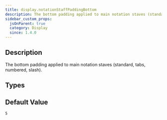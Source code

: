 ```yaml
---
title: display.notationStaffPaddingBottom
description: The bottom padding applied to main notation staves (standard, tabs, numbered, slash).
sidebar_custom_props:
  jsOnParent: true
  category: Display
  since: 1.4.0
---
```


<SinceBadge since="1.4.0" />


## Description
The bottom padding applied to main notation staves (standard, tabs, numbered, slash).

<PropertyDescription showJson={true} />

## Types

<TypeTable>
    <TypeRow name={"number"} />
</TypeTable>

## Default Value

`5`
